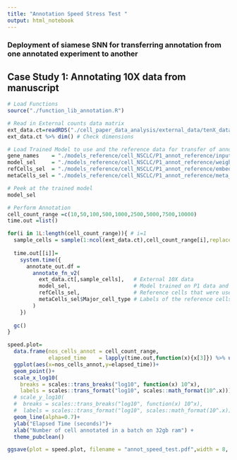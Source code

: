 ```yaml
---
title: "Annotation Speed Stress Test "
output: html_notebook
---
```


### Deployment of siamese SNN for transferring annotation from one annotated experiment to another

## Case Study 1: Annotating 10X data from manuscript
```r
# Load Functions
source("./function_lib_annotation.R")

# Read in External counts data matrix
ext_data.ct=readRDS("./cell_paper_data_analysis/external_data/tenX_data/ext_data_ct.rds")
ext_data.ct %>% dim() # Check dimensions
```

```r
# Load Trained Model to use and the reference data for transfer of annotation
gene_names    = "./models_reference/cell_NSCLC/P1_annot_reference/input_genes.csv"%>%  read_csv() %>% pull(symbol)
model_sel     = "./models_reference/cell_NSCLC/P1_annot_reference/weights.h5"     %>% build_embedding(rna_length = length(gene_names),weights_h5 = .)
refCells_sel  = "./models_reference/cell_NSCLC/P1_annot_reference/embed_ref.rds"  %>% readRDS()
metaCells_sel = "./models_reference/cell_NSCLC/P1_annot_reference/meta_ref.rds"   %>% readRDS()
```


```r
# Peek at the trained model
model_sel
```


```r
# Perform Annotation
cell_count_range =c(10,50,100,500,1000,2500,5000,7500,10000)
time.out =list()

for(i in 1L:length(cell_count_range)){ # i=1
  sample_cells = sample(1:ncol(ext_data.ct),cell_count_range[i],replace=TRUE)
  
  time.out[[i]]=
    system.time({
      annotate_out.df = 
        annotate_fn_v2(
          ext_data.ct[,sample_cells],   # External 10X data
          model_sel,                    # Model trained on P1 data and human annotations
          refCells_sel,                 # Reference cells that were used for training
          metaCells_sel$Major_cell_type # Labels of the reference cells
        )
    })
  
  gc()
}
```


```r
speed.plot=
  data.frame(nos_cells_annot = cell_count_range,
             elapsed_time    = lapply(time.out,function(x){x[3]}) %>% unlist() %>% as.numeric()) %>% 
  ggplot(aes(x=nos_cells_annot,y=elapsed_time))+
  geom_point()+
  scale_x_log10(
    breaks = scales::trans_breaks("log10", function(x) 10^x),
    labels = scales::trans_format("log10", scales::math_format(10^.x))) +
  # scale_y_log10(
  #  breaks = scales::trans_breaks("log10", function(x) 10^x),
  #  labels = scales::trans_format("log10", scales::math_format(10^.x))) +
  geom_line(alpha=0.7)+
  ylab("Elapsed Time (seconds)")+
  xlab("Number of cell annotated in a batch on 32gb ram") +
  theme_pubclean() 

ggsave(plot = speed.plot, filename = "annot_speed_test.pdf",width = 8, height = 8)

```
